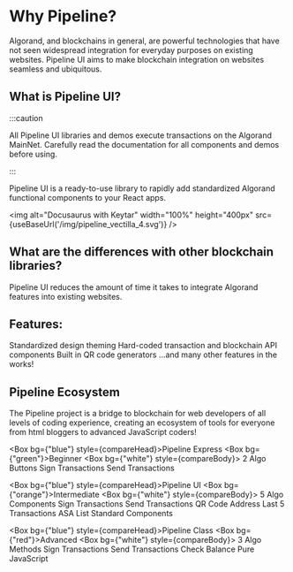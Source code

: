 # Why Pipeline?

Algorand, and blockchains in general, are powerful technologies that have not seen widespread integration for everyday purposes on existing websites. Pipeline UI aims to make blockchain integration on websites seamless and ubiquitous.

## What is Pipeline UI?

:::caution

All Pipeline UI libraries and demos execute transactions on the Algorand MainNet. Carefully read the documentation for all components and demos before using. 

:::

Pipeline UI is a ready-to-use library to rapidly add standardized Algorand functional components to your React apps.


<img alt="Docusaurus with Keytar" width="100%" height="400px" src={useBaseUrl('/img/pipeline_vectilla_4.svg')} />

## What are the differences with other blockchain libraries?

Pipeline UI reduces the amount of time it takes to integrate Algorand features into existing websites.

<h2>Features:</h2>


<Card bg="blue" color="white">Standardized design theming</Card>
<Card bg="blue" color="white">Hard-coded transaction and blockchain API components</Card>
<Card bg="blue" color="white">Built in QR code generators</Card>
<Card bg="blue" color="white">...and many other features in the works!</Card>

## Pipeline Ecosystem

The Pipeline project is a bridge to blockchain for web developers of all levels of coding experience, creating an ecosystem of tools for everyone from html bloggers to advanced JavaScript coders!




<Flex>

<Box bg={"blue"} style={compareHead}><Heading>Pipeline Express</Heading>
<Box bg={"green"}>Beginner</Box>
<Box bg={"white"} style={compareBody}>
<Heading as="h5">2 Algo Buttons</Heading>
<Heading as="h5">Sign Transactions</Heading>
<Heading as="h5">Send Transactions</Heading>
</Box></Box>

<Box bg={"blue"} style={compareHead}><Heading>Pipeline UI</Heading>
<Box bg={"orange"}>Intermediate</Box>
<Box bg={"white"} style={compareBody}>
<Heading as="h5">5 Algo Components</Heading>
<Heading as="h5">Sign Transactions</Heading>
<Heading as="h5">Send Transactions</Heading>
<Heading as="h5">QR Code Address</Heading>
<Heading as="h5">Last 5 Transactions</Heading>
<Heading as="h5">ASA List</Heading>
<Heading as="h5">Standard Components</Heading>
</Box></Box>

<Box bg={"blue"} style={compareHead}><Heading>Pipeline Class</Heading>
<Box bg={"red"}>Advanced</Box>
<Box bg={"white"} style={compareBody}>
<Heading as="h5">3 Algo Methods</Heading>
<Heading as="h5">Sign Transactions</Heading>
<Heading as="h5">Send Transactions</Heading>
<Heading as="h5">Check Balance</Heading>
<Heading as="h5">Pure JavaScript</Heading>
</Box></Box>
</Flex>
